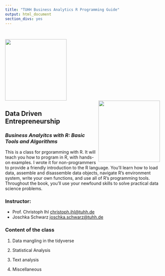```yaml
---
title: "TUHH Business Analytics R Programming Guide"
output: html_document
section_divs: yes
---
```

<style type="text/css">
.title {
  display: none;
}

#getting-started img {
  margin-right: 10px;
}

</style>
<div class="row" style="padding-top: 30px;">
<div class="row">
  <div class="col-md-6 col-sm-4 col-xs-6">
   <div><img src="./images/w11_logo2.png" height="200px"></div>
  </div>
  <div class="col-md-4 col-sm-4 col-xs-6">
  <div><img src="./images/rstudio_TIE2.png" height="200px" align="right"></div>
  </div>
</div>

<div class="col-md-10">
# **Data Driven Entrepreneurship**

### *Business Analyitcs with R: Basic Tools and Algorithms* {style="padding-top: 0px;"}

This is a class for prgoramming with R. It will teach you how to program in R, with hands-on examples. I wrote it for non-programmers to provide a friendly introduction to the R language. You’ll learn how to load data, assemble and disassemble data objects, navigate R’s environment system, write your own functions, and use all of R’s programming tools. Throughout the book, you’ll use your newfound skills to solve practical data science problems.


### Instructor: 

* Prof. Christoph Ihl [christoph.ihl@tuhh.de](christoph.ihl@tuhh.de)
* Joschka Schwarz [joschka.schwarz@tuhh.de](joschka.schwarz@tuhh.de)


### Content of the class

1. Data mangling in the tidyverse

2. Statistical Analysis

3. Text analysis

4. Miscellaneous


</div>
